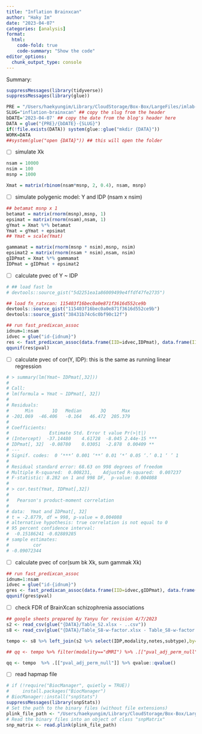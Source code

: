 ```yaml
---
title: "Inflation Brainxcan"
author: "Haky Im"
date: "2023-04-07"
categories: [analysis]
format:
  html:
    code-fold: true
    code-summary: "Show the code"
editor_options: 
  chunk_output_type: console
---
```




Summary: 

```r
suppressMessages(library(tidyverse))
suppressMessages(library(glue))

PRE = "/Users/haekyungim/Library/CloudStorage/Box-Box/LargeFiles/imlab-data/data-Github/web-data"
SLUG="inflation-brainxcan" ## copy the slug from the header
bDATE='2023-04-07' ## copy the date from the blog's header here
DATA = glue("{PRE}/{bDATE}-{SLUG}")
if(!file.exists(DATA)) system(glue::glue("mkdir {DATA}"))
WORK=DATA
##system(glue("open {DATA}")) ## this will open the folder 
```


- [ ] simulate Xk

```r
nsam = 10000
nsim = 100
msnp = 1000

Xmat = matrix(rbinom(nsam*msnp, 2, 0.4), nsam, msnp)
```

- [ ] simulate polygenic model: Y and IDP (nsam x nsim)

\begin{align}
Y &= \beta \cdot \text{IDP} + \sum_k X_k \cdot b_k + \epsilon \\
\text{IDP} &= \sum_k \gamma_k \cdot X_k + \epsilon',
\end{align}

```r
## betamat msnp x 1 
betamat = matrix(rnorm(msnp),msnp, 1)
epsimat = matrix(rnorm(nsam),nsam, 1)
gYmat = Xmat %*% betamat
Ymat = gYmat + epsimat
## Ymat = scale(Ymat)
```

```r
gammamat = matrix(rnorm(msnp * nsim),msnp, nsim)
epsimat2 = matrix(rnorm(nsam * nsim),nsam, nsim)
gIDPmat = Xmat %*% gammamat
IDPmat = gIDPmat + epsimat2
```

- [ ] calculate pvec of Y ~ IDP

```r
# ## load fast lm
# devtools::source_gist("5d2251ea1a86009499e4ffdf47fe2735")

## load fn_ratxcan: 115403f16bec0a0e871f3616d552ce9b
devtools::source_gist("115403f16bec0a0e871f3616d552ce9b")
devtools::source_gist("38431b74c6c0bf90c12f")

## run fast_predixcan_assoc
idnum=1:nsam
idvec = glue("id-{idnum}")
res <- fast_predixcan_assoc(data.frame(IID=idvec,IDPmat), data.frame(IID=idvec,Ymat), idlist=idvec)
qqunif(res$pval)

```

- [ ] calculate pvec of cor(Y, IDP): this is the same as running linear regression

```r
# > summary(lm(Ymat~ IDPmat[,32]))
# 
# Call:
# lm(formula = Ymat ~ IDPmat[, 32])
# 
# Residuals:
#      Min       1Q   Median       3Q      Max 
# -201.069  -46.406   -0.164   46.472  205.379 
# 
# Coefficients:
#               Estimate Std. Error t value Pr(>|t|)    
# (Intercept)  -37.14480    4.61728  -8.045 2.44e-15 ***
# IDPmat[, 32]  -0.08780    0.03051  -2.878  0.00409 ** 
# ---
# Signif. codes:  0 ‘***’ 0.001 ‘**’ 0.01 ‘*’ 0.05 ‘.’ 0.1 ‘ ’ 1
# 
# Residual standard error: 68.63 on 998 degrees of freedom
# Multiple R-squared:  0.008231,	Adjusted R-squared:  0.007237 
# F-statistic: 8.282 on 1 and 998 DF,  p-value: 0.004088
# 
# > cor.test(Ymat, IDPmat[,32])
# 
# 	Pearson's product-moment correlation
# 
# data:  Ymat and IDPmat[, 32]
# t = -2.8779, df = 998, p-value = 0.004088
# alternative hypothesis: true correlation is not equal to 0
# 95 percent confidence interval:
#  -0.15186241 -0.02889285
# sample estimates:
#         cor 
# -0.09072344 
```


- [ ] calculate pvec of cor(sum bk Xk, sum gammak Xk)
```r
## run fast_predixcan_assoc
idnum=1:nsam
idvec = glue("id-{idnum}")
gres <- fast_predixcan_assoc(data.frame(IID=idvec,gIDPmat), data.frame(IID=idvec,gYmat), idlist=idvec)
qqunif(gres$pval)

```

- [ ] check FDR of BrainXcan schizophrenia associations

```r
## google sheets prepared by Yanyu for revision 4/7/2023
s2 <- read_csv(glue("{DATA}/Table_S2.xlsx - ..csv"))
s8 <- read_csv(glue("{DATA}/Table_S8-w-factor.xlsx - Table_S8-w-factor.csv"))

tempo <- s8 %>% left_join(s2 %>% select(IDP,modality,notes,subtype),by=c("IDP")) %>% filter(model=="ridge",phenotype=="SCZ_PGC_2020") %>% filter(substr(subtype, 1, 2) != 'w-' | is.na(subtype) ) %>% filter(!grepl("ProbTrack-1",IDP))

## qq <- tempo %>% filter(modality=="dMRI") %>% .[["pval_adj_perm_null"]] %>% qvalue::qvalue()

qq <- tempo  %>% .[["pval_adj_perm_null"]] %>% qvalue::qvalue()


```

- [ ] read hapmap file
```r
# if (!require("BiocManager", quietly = TRUE))
#     install.packages("BiocManager")
# BiocManager::install("snpStats")
suppressMessages(library(snpStats))
# Set the path to the binary files (without file extensions)
plink_file_path <- "/Users/haekyungim/Library/CloudStorage/Box-Box/LargeFiles/imlab-data/Reference-Data/GWAS-tutorial-Marees/data_1_QC_GWAS/HapMap_3_r3_1"
# Read the binary files into an object of class "snpMatrix"
snp_matrix <- read.plink(plink_file_path)

```


